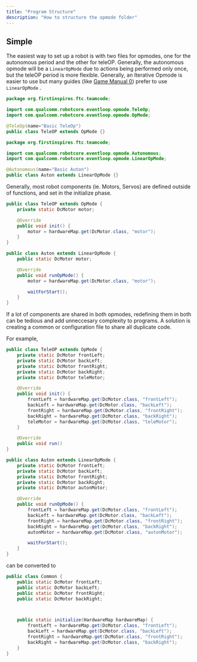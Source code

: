 ```yaml
---
title: "Program Structure"
description: "How to structure the opmode folder"
---
```


## Simple

The easiest way to set up a robot is with two files for opmodes, one for the autonomous period and the other for teleOP. Generally, the autonomous opmode will be a `LinearOpMode` due to actions being performed only once, but the teleOP period is more flexible. Generally, an Iterative Opmode is easier to use but many guides (like [Game Manual 0](https://gm0.org)) prefer to use `LinearOpMode` .  

<CodeGroup>

```java TeleOP.java
package org.firstinspires.ftc.teamcode;

import com.qualcomm.robotcore.eventloop.opmode.TeleOp;
import com.qualcomm.robotcore.eventloop.opmode.OpMode;

@TeleOp(name="Basic TeleOp")
public class TeleOP extends OpMode {}
```


```java Auton.java
package org.firstinspires.ftc.teamcode;

import com.qualcomm.robotcore.eventloop.opmode.Autonomous;
import com.qualcomm.robotcore.eventloop.opmode.LinearOpMode;

@Autonomous(name="Basic Auton")
public class Auton extends LinearOpMode {}
```

</CodeGroup>

Generally, most robot components (ie. Motors, Servos) are defined outside of functions, and set in the initialize phase.

<CodeGroup>

```java TeleOP.java
public class TeleOP extends OpMode {
	private static DcMotor motor;

	@Override
	public void init() {
		motor = hardwareMap.get(DcMotor.class, "motor");
	}
}
```


```java Auton.java
public class Auton extends LinearOpMode {
	public static DcMotor motor;

	@Override
	public void runOpMode() {
		motor = hardwareMap.get(DcMotor.class, "motor");

		waitForStart();
	}
}
```

</CodeGroup>

If a lot of components are shared in both opmodes, redefining them in both can be tedious and add unneccesary complexity to programs. A solution is creating a common or configuration file to share all duplicate code. 

For example,

<CodeGroup>

```java TeleOP.java
public class TeleOP extends OpMode {
    private static DcMotor frontLeft;
    private static DcMotor backLeft;
    private static DcMotor frontRight;
    private static DcMotor backRight;
	private static DcMotor teleMotor;

    @Override
    public void init() {
        frontLeft = hardwareMap.get(DcMotor.class, "frontLeft");
        backLeft = hardwareMap.get(DcMotor.class, "backLeft");
        frontRight = hardwareMap.get(DcMotor.class, "frontRight");
        backRight = hardwareMap.get(DcMotor.class, "backRight");
		teleMotor = hardwareMap.get(DcMotor.class, "teleMotor");
    }

	@Override
	public void run()
}
```


```java Auton.java
public class Auton extends LinearOpMode {
    private static DcMotor frontLeft;
    private static DcMotor backLeft;
    private static DcMotor frontRight;
    private static DcMotor backRight;
	private static DcMotor autonMotor;

	@Override
	public void runOpMode() {
        frontLeft = hardwareMap.get(DcMotor.class, "frontLeft");
        backLeft = hardwareMap.get(DcMotor.class, "backLeft");
        frontRight = hardwareMap.get(DcMotor.class, "frontRight");
        backRight = hardwareMap.get(DcMotor.class, "backRight");
		autonMotor = hardwareMap.get(DcMotor.class, "autonMotor");

		waitForStart();
	}
}
```

</CodeGroup>

can be converted to

<CodeGroup>

```java Common.java
public class Common {
    public static DcMotor frontLeft;
    public static DcMotor backLeft;
    public static DcMotor frontRight;
    public static DcMotor backRight;



	public static initialize(HardwareMap hardwareMap) {
        frontLeft = hardwareMap.get(DcMotor.class, "frontLeft");
        backLeft = hardwareMap.get(DcMotor.class, "backLeft");
        frontRight = hardwareMap.get(DcMotor.class, "frontRight");
        backRight = hardwareMap.get(DcMotor.class, "backRight");
	}
}
```

</CodeGroup>

 